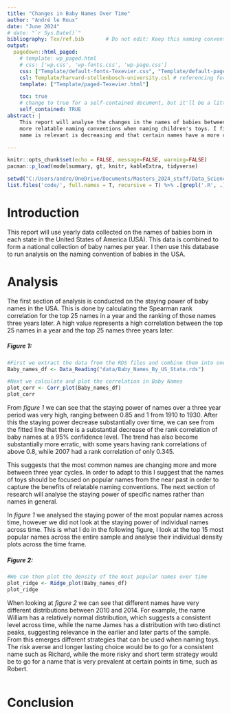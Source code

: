 ```yaml
---
title: "Changes in Baby Names Over Time"
author: "André le Roux"
date: "June 2024"
# date: "`r Sys.Date()`"
bibliography: Tex/ref.bib       # Do not edit: Keep this naming convention and location.
output:
  pagedown::html_paged:
    # template: wp_paged.html
    # css: ['wp.css', 'wp-fonts.css', 'wp-page.css']
    css: ["Template/default-fonts-Texevier.css", "Template/default-page-Texevier.css", "Template/default-Texevier.css"]
    csl: Template/harvard-stellenbosch-university.csl # referencing format used.
    template: ["Template/paged-Texevier.html"]

    toc: true
    # change to true for a self-contained document, but it'll be a litte slower for Pandoc to render
    self_contained: TRUE
abstract: |
    This report will analyse the changes in the names of babies between 1910 and 2014. This allows for
    more relatable naming conventions when naming children's toys. I find that the time period for which a
    name is relevant is decreasing and that certain names have a more consistent presence, while other are fleeting.

---
```


```r
knitr::opts_chunk$set(echo = FALSE, message=FALSE, warning=FALSE)
pacman::p_load(modelsummary, gt, knitr, kableExtra, tidyverse)

setwd("C:/Users/andre/OneDrive/Documents/Masters_2024_stuff/Data_Science/Data_Science_Exam/22568948/Question_1")
list.files('code/', full.names = T, recursive = T) %>% .[grepl('.R', .)] %>% as.list() %>% walk(~source(.))
```

\newpage

# Introduction {-}

This report will use yearly data collected on the names of babies born in each state in the United States of America (USA).
This data is combined to form a national collection of baby names per year. I then use this database to run analysis on 
the naming convention of babies in the USA.

# Analysis  {-}

The first section of analysis is conducted on the staying power of baby names in the USA. This is done by calculating the Spearman rank correlation for the top 25 names in a year and the ranking of those names three years later. A high value represents a high correlation between the top 25 names in a year and the top 25 names three years later.

##### Figure 1: {-}

```r
#First we extract the data from the RDS files and combine them into one dataset
Baby_names_df <- Data_Reading("data/Baby_Names_By_US_State.rds")

```

```r
#Next we calculate and plot the correlation in Baby Names
plot_corr <- Corr_plot(Baby_names_df)
plot_corr
```

From _figure 1_ we can see that the staying power of names over a three year period was very high, ranging between 0.85 and 1 from 1910 to 1930. After this the staying power decrease substantially over time, we can see from the fitted line that there is a substantial decrease of the rank correlation of baby names at a 95% confidence level. The trend has also become substantially more erratic, with some years having rank correlations of above 0.8, while 2007 had a rank correlation of only 0.345.

This suggests that the most common names are changing more and more between three year cycles. In order to adapt to this I suggest that the names of toys should be focused on popular names from the near past in order to capture the benefits of relatable naming conventions. The next section of research will analyse the staying power of specific names rather than names in general.

In _figure 1_ we analysed the staying power of the most popular names across time, however we did not look at the staying power of individual names across time. This is what I do in the following figure, I look at the top 15 most popular names across the entire sample and analyse their individual density plots across the time frame. 

##### Figure 2: {-}

```r
#We can then plot the density of the most popular names over time
plot_ridge <- Ridge_plot(Baby_names_df)
plot_ridge
```

When looking at _figure 2_ we can see that different names have very different distributions between 2010 and 2014. For example, the name William has a relatively normal distribution, which suggests a consistent level across time, while the name James has a distribution with two distinct peaks, suggesting relevance in the earlier and later parts of the sample. From this emerges different strategies that can be used when naming toys. The risk averse and longer lasting choice would be to go for a consistent name such as Richard, while the more risky and short term strategy would be to go for a name that is very prevalent at certain points in time, such as Robert.   

```r

```

# Conclusion {-}
